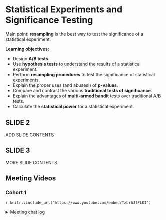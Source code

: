 # Statistical Experiments and Significance Testing

Main point: **resampling** is the best way to test the significance of a statistical experiment.

**Learning objectives:**

- Design **A/B tests**.
- Use **hypothesis tests** to understand the results of a statistical experiment.
- Perform **resampling procedures** to test the significance of statistical experiments.
- Explain the proper uses (and abuses!) of **p-values**.
- Compare and contrast the various **traditional tests of significance**.
- Explain the advantages of **multi-armed bandit** tests over traditional A/B tests.
- Calculate the **statistical power** for a statistical experiment.

## SLIDE 2

ADD SLIDE CONTENTS

## SLIDE 3

MORE SLIDE CONTENTS

## Meeting Videos

### Cohort 1

`r knitr::include_url("https://www.youtube.com/embed/TzbrAJfPLKI")`

<details>
<summary> Meeting chat log </summary>

```
no chat log
```
</details>
